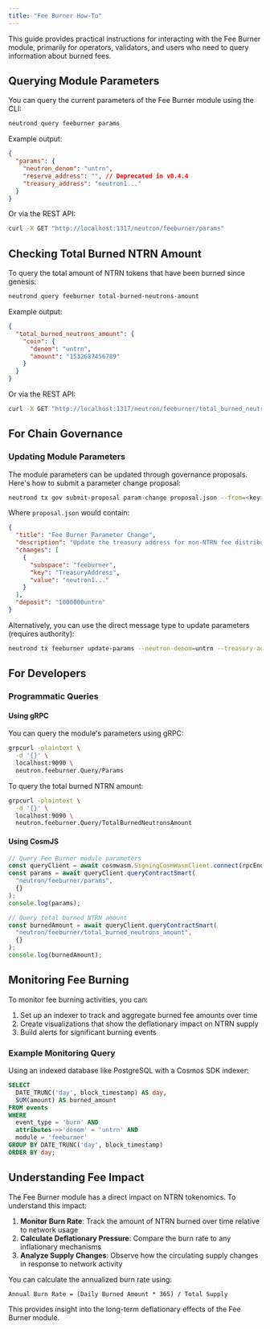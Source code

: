 ```yaml
---
title: "Fee Burner How-To"
---
```


This guide provides practical instructions for interacting with the Fee Burner module, primarily for operators, validators, and users who need to query information about burned fees.

## Querying Module Parameters

You can query the current parameters of the Fee Burner module using the CLI:

```bash
neutrond query feeburner params
```

Example output:
```json
{
  "params": {
    "neutron_denom": "untrn",
    "reserve_address": "", // Deprecated in v0.4.4
    "treasury_address": "neutron1..."
  }
}
```

Or via the REST API:
```bash
curl -X GET "http://localhost:1317/neutron/feeburner/params"
```

## Checking Total Burned NTRN Amount

To query the total amount of NTRN tokens that have been burned since genesis:

```bash
neutrond query feeburner total-burned-neutrons-amount
```

Example output:
```json
{
  "total_burned_neutrons_amount": {
    "coin": {
      "denom": "untrn",
      "amount": "1532687456789"
    }
  }
}
```

Or via the REST API:
```bash
curl -X GET "http://localhost:1317/neutron/feeburner/total_burned_neutrons_amount"
```

## For Chain Governance

### Updating Module Parameters

The module parameters can be updated through governance proposals. Here's how to submit a parameter change proposal:

```bash
neutrond tx gov submit-proposal param-change proposal.json --from=<key> --chain-id=<chain-id>
```

Where `proposal.json` would contain:

```json
{
  "title": "Fee Burner Parameter Change",
  "description": "Update the treasury address for non-NTRN fee distribution",
  "changes": [
    {
      "subspace": "feeburner",
      "key": "TreasuryAddress",
      "value": "neutron1..."
    }
  ],
  "deposit": "1000000untrn"
}
```

Alternatively, you can use the direct message type to update parameters (requires authority):

```bash
neutrond tx feeburner update-params --neutron-denom=untrn --treasury-address=neutron1... --from=<authority-key> --chain-id=<chain-id>
```

## For Developers

### Programmatic Queries

#### Using gRPC

You can query the module's parameters using gRPC:

```bash
grpcurl -plaintext \
  -d '{}' \
  localhost:9090 \
  neutron.feeburner.Query/Params
```

To query the total burned NTRN amount:

```bash
grpcurl -plaintext \
  -d '{}' \
  localhost:9090 \
  neutron.feeburner.Query/TotalBurnedNeutronsAmount
```

#### Using CosmJS

```javascript
// Query Fee Burner module parameters
const queryClient = await cosmwasm.SigningCosmWasmClient.connect(rpcEndpoint);
const params = await queryClient.queryContractSmart(
  "neutron/feeburner/params",
  {}
);
console.log(params);

// Query total burned NTRN amount
const burnedAmount = await queryClient.queryContractSmart(
  "neutron/feeburner/total_burned_neutrons_amount",
  {}
);
console.log(burnedAmount);
```

## Monitoring Fee Burning

To monitor fee burning activities, you can:

1. Set up an indexer to track and aggregate burned fee amounts over time
2. Create visualizations that show the deflationary impact on NTRN supply
3. Build alerts for significant burning events

### Example Monitoring Query

Using an indexed database like PostgreSQL with a Cosmos SDK indexer:

```sql
SELECT 
  DATE_TRUNC('day', block_timestamp) AS day,
  SUM(amount) AS burned_amount
FROM events
WHERE 
  event_type = 'burn' AND
  attributes->>'denom' = 'untrn' AND
  module = 'feeburner'
GROUP BY DATE_TRUNC('day', block_timestamp)
ORDER BY day;
```

## Understanding Fee Impact

The Fee Burner module has a direct impact on NTRN tokenomics. To understand this impact:

1. **Monitor Burn Rate**: Track the amount of NTRN burned over time relative to network usage
2. **Calculate Deflationary Pressure**: Compare the burn rate to any inflationary mechanisms
3. **Analyze Supply Changes**: Observe how the circulating supply changes in response to network activity

You can calculate the annualized burn rate using:
```
Annual Burn Rate = (Daily Burned Amount * 365) / Total Supply
```

This provides insight into the long-term deflationary effects of the Fee Burner module. 